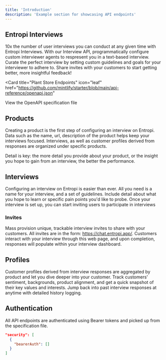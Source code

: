 ```yaml
---
title: 'Introduction'
description: 'Example section for showcasing API endpoints'
---
```



## Entropi Interviews

10x the number of user interviews you can conduct at any given time with Entropi Interviews. With our Interview API, programmatically configure custom interviewer agents to respresent you in a text-based interview. Curate the perfect interview by setting custom guidelines and goals for your interviewer to adhere to. Share invites with your customers to start getting better, more insightful feedback!

<Card
  title="Plant Store Endpoints"
  icon="leaf"
  href="https://github.com/mintlify/starter/blob/main/api-reference/openapi.json"
>
  View the OpenAPI specification file
</Card>

## Products
Creating a product is the first step of configuring an interview on Entropi. Data such as the name, url, description of the product helps keep your interviews focused. Interviews, as well as customer profiles derived from responses are organized under specific products. 

<Note>
  Detail is key: the more detail you provide about your product, or the insight you hope to gain from an interview, the better the performance.
</Note>

## Interviews
Configuring an interview on Entropi is easier than ever. All you need is a name for your interview, and a set of guidelines. Include detail about what you hope to learn or specific pain points you'd like to probe.
Once your interview is set up, you can start inviting users to participate in interviews

### Invites
Mass provision unique, trackable interview invites to share with your customers. All invites are in the form: https://chat.entropi.app/<inviteID>. Customers interact with your interview through this web page, and upon completion, responses will populate within your interview dashboard. 

## Profiles
Customer profiles derived from interview responses are aggregated by product and let you dive deeper into your customer. Track customers' sentiment, backgrounds, product alignment, and get a quick snapshot of their key values and interests. Jump back into past interview responses at anytime with detailed history logging. 

## Authentication

All API endpoints are authenticated using Bearer tokens and picked up from the specification file.

```json
"security": [
  {
    "bearerAuth": []
  }
]
```
